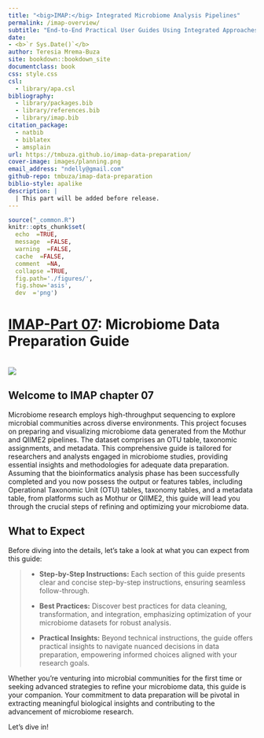 ```yaml
--- 
title: "<big>IMAP:</big> Integrated Microbiome Analysis Pipelines"
permalink: /imap-overview/
subtitle: "End-to-End Practical User Guides Using Integrated Approaches"
date:
- <b>`r Sys.Date()`</b>
author: Teresia Mrema-Buza
site: bookdown::bookdown_site
documentclass: book
css: style.css
csl: 
  - library/apa.csl
bibliography:
  - library/packages.bib
  - library/references.bib
  - library/imap.bib
citation_package:
  - natbib
  - biblatex
  - amsplain
url: https://tmbuza.github.io/imap-data-preparation/
cover-image: images/planning.png
email_address: "ndelly@gmail.com"
github-repo: tmbuza/imap-data-preparation
biblio-style: apalike
description: |
  | This part will be added before release.
---
```


```r
source("_common.R")
knitr::opts_chunk$set(
  echo  =TRUE,
  message  =FALSE,
  warning  =FALSE,
  cache  =FALSE,
  comment  =NA,
  collapse =TRUE,
  fig.path='./figures/',
  fig.show='asis',
  dev  ='png')

```


<!-- # Google fonts -->
<link rel="preconnect" href="https://fonts.googleapis.com">
<link rel="preconnect" href="https://fonts.gstatic.com" crossorigin>
<link href="https://fonts.googleapis.com/css2?family=Anton" rel="stylesheet">
<link href="https://fonts.googleapis.com/css2?family=Roboto:wght@100;300;400;500;700,900&display=swap" rel="stylesheet">
<link href="https://fonts.googleapis.com/css2?family=Oswald:wght@300;400;700&display=swap" rel="stylesheet">
<link href="https://fonts.googleapis.com/css2?family=Merriweather:wght@300;400;700&display=swap" rel="stylesheet">
<link href="https://fonts.googleapis.com/css2?family=Montserrat:wght@100;200;300;400;700&display=swap" rel="stylesheet">

<!-- # CSS -->
<link rel="stylesheet" href="https://cdnjs.cloudflare.com/ajax/libs/font-awesome/5.15.3/css/all.min.css">
<link rel="stylesheet" href="https://cdnjs.cloudflare.com/ajax/libs/animate.css/4.1.1/animate.min.css">


# <u>IMAP-Part 07</u>:  Microbiome Data Preparation Guide {-#data-preparation}

<br>
![](images/dataprep.png)
<br>

## Welcome to IMAP chapter 07 {-}

Microbiome research employs high-throughput sequencing to explore microbial communities across diverse environments. This project focuses on preparing and visualizing microbiome data generated from the Mothur and QIIME2 pipelines. The dataset comprises an OTU table, taxonomic assignments, and metadata. This comprehensive guide is tailored for researchers and analysts engaged in microbiome studies, providing essential insights and methodologies for adequate data preparation. Assuming that the bioinformatics analysis phase has been successfully completed and you now possess the output or features tables, including Operational Taxonomic Unit (OTU) tables, taxonomy tables, and a metadata table, from platforms such as Mothur or QIIME2, this guide will lead you through the crucial steps of refining and optimizing your microbiome data.


## What to Expect {-}

Before diving into the details, let's take a look at what you can expect from this guide:

>- **Step-by-Step Instructions:** Each section of this guide presents clear and concise step-by-step instructions, ensuring seamless follow-through.
>  
>- **Best Practices:** Discover best practices for data cleaning, transformation, and integration, emphasizing optimization of your microbiome datasets for robust analysis.
>  
>- **Practical Insights:** Beyond technical instructions, the guide offers practical insights to navigate nuanced decisions in data preparation, empowering informed choices aligned with your research goals.

Whether you’re venturing into microbial communities for the first time or seeking advanced strategies to refine your microbiome data, this guide is your companion. Your commitment to data preparation will be pivotal in extracting meaningful biological insights and contributing to the advancement of microbiome research.

Let’s dive in!







